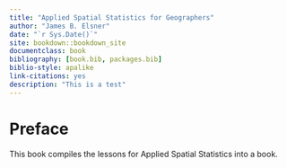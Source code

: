 ```yaml
---
title: "Applied Spatial Statistics for Geographers"
author: "James B. Elsner"
date: "`r Sys.Date()`"
site: bookdown::bookdown_site
documentclass: book
bibliography: [book.bib, packages.bib]
biblio-style: apalike
link-citations: yes
description: "This is a test"
---
```


# Preface

This book compiles the lessons for Applied Spatial Statistics into a book.